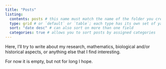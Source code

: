 ```yaml
---
title: "Posts"
listing: 
  contents: posts # this name must match the name of the folder you created in step #1; here, all Quarto docs in the `posts` directory will be included on your listing page
  type: grid # or `default` or `table`; each type has its own set of yaml options to include
  sort: "date desc" # can also sort on more than one field
  categories: true # allows you to sort posts by assigned categories 
---
```


Here, I'll try to write about my research, mathematics, biological and/or historical aspects, or anything else that I find interesting.

For now it is empty, but not for long I hope.